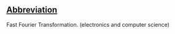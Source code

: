 ==[[Wiktionary:List of acronyms and abbreviations|Abbreviation]]==

Fast Fourier Transformation. (electronics and computer science)